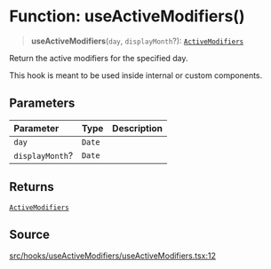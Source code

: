 # Function: useActiveModifiers()

> **useActiveModifiers**(`day`, `displayMonth`?): [`ActiveModifiers`](/api/latest/type-aliases/ActiveModifiers.mdx)

Return the active modifiers for the specified day.

This hook is meant to be used inside internal or custom components.

## Parameters

| Parameter | Type | Description |
| :------ | :------ | :------ |
| `day` | `Date` |  |
| `displayMonth`? | `Date` |  |

## Returns

[`ActiveModifiers`](/api/latest/type-aliases/ActiveModifiers.mdx)

## Source

[src/hooks/useActiveModifiers/useActiveModifiers.tsx:12](https://github.com/gpbl/react-day-picker/blob/56bfb649e/src/hooks/useActiveModifiers/useActiveModifiers.tsx#L12)

